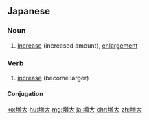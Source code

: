 {{also|增大}}
==Japanese==
{{ja-kanjitab|ぞう|だい|yomi=on}}

===Noun===
{{ja-noun|ぞうだい}}

# [[increase]] (increased amount), [[enlargement]]

===Verb===
{{ja-verb-suru|ぞうだい}}

# [[increase]] (become larger)

====Conjugation====
{{ja-suru|ぞうだい}}

[[ko:増大]]
[[hu:増大]]
[[mg:増大]]
[[ja:増大]]
[[chr:増大]]
[[zh:増大]]